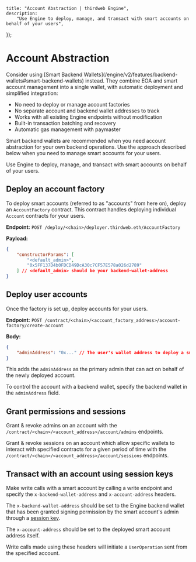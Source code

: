 
	title: "Account Abstraction | thirdweb Engine",
	description:
		"Use Engine to deploy, manage, and transact with smart accounts on behalf of your users",
});

# Account Abstraction

<Callout variant="info" title="Looking to use account abstraction for your backend operations?">
Consider using [Smart Backend Wallets](/engine/v2/features/backend-wallets#smart-backend-wallets) instead. They combine EOA and smart account management into a single wallet, with automatic deployment and simplified integration:

- No need to deploy or manage account factories
- No separate account and backend wallet addresses to track
- Works with all existing Engine endpoints without modification
- Built-in transaction batching and recovery
- Automatic gas management with paymaster

Smart backend wallets are recommended when you need account abstraction for your own backend operations. Use the approach described below when you need to manage smart accounts for your users.

</Callout>

Use Engine to deploy, manage, and transact with smart accounts on behalf of your users.

## Deploy an account factory

To deploy smart accounts (referred to as "accounts" from here on), deploy an `AccountFactory` contract. This contract handles deploying individual `Account` contracts for your users.

**Endpoint:** `POST /deploy/<chain>/deployer.thirdweb.eth/AccountFactory`

**Payload:**

```json
{
	"constructorParams": [
		"<default_admin>",
		"0x5FF137D4b0FDCD49DcA30c7CF57E578a026d2789"
	] // <default_admin> should be your backend-wallet-address
}
```

## Deploy user accounts

Once the factory is set up, deploy accounts for your users.

**Endpoint:** `POST /contract/<chain>/<account_factory_address>/account-factory/create-account`

**Body:**

```json
{
	"adminAddress": "0x..." // The user's wallet address to deploy a smart wallet for
}
```

This adds the `adminAddress` as the primary admin that can act on behalf of the newly deployed account.

To control the account with a backend wallet, specify the backend wallet in the `adminAddress` field.

## Grant permissions and sessions

Grant & revoke admins on an account with the `/contract/<chain>/<account_address>/account/admins` endpoints.

Grant & revoke sessions on an account which allow specific wallets to interact with specified contracts for a given period of time with the `/contract/<chain>/<account_address>/account/sessions` endpoints.

## Transact with an account using session keys

Make write calls with a smart account by calling a write endpoint and specify the `x-backend-wallet-address` and `x-account-address` headers.

The `x-backend-wallet-address` should be set to the Engine backend wallet that has been granted signing permission by the smart account's admin through a [session key](https://portal.thirdweb.com/references/typescript/v5/erc4337/addSessionKey).

The `x-account-address` should be set to the deployed smart account address itself.

Write calls made using these headers will initiate a `UserOperation` sent from the specified account.
